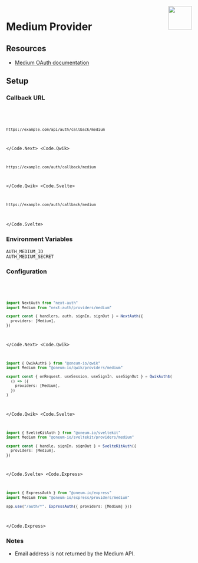 
<img align="right" src="/img/providers/medium.svg" height="64" width="64" />

# Medium Provider

## Resources

- [Medium OAuth documentation](https://example.com)

## Setup

### Callback URL

<Code>
  <Code.Next>

```bash
https://example.com/api/auth/callback/medium
```

  </Code.Next>
  <Code.Qwik>

```bash
https://example.com/auth/callback/medium
```

  </Code.Qwik>
  <Code.Svelte>

```bash
https://example.com/auth/callback/medium
```

  </Code.Svelte>
</Code>

### Environment Variables

```
AUTH_MEDIUM_ID
AUTH_MEDIUM_SECRET
```

### Configuration

<Code>
  <Code.Next>

```ts filename="/auth.ts"
import NextAuth from "next-auth"
import Medium from "next-auth/providers/medium"

export const { handlers, auth, signIn, signOut } = NextAuth({
  providers: [Medium],
})
```

  </Code.Next>
  <Code.Qwik>
  
```ts filename="/src/routes/plugin@auth.ts"
import { QwikAuth$ } from "@oneum-io/qwik"
import Medium from "@oneum-io/qwik/providers/medium"

export const { onRequest, useSession, useSignIn, useSignOut } = QwikAuth$(
  () => ({
    providers: [Medium],
  })
)
```

  </Code.Qwik>
  <Code.Svelte>

```ts filename="/src/auth.ts"
import { SvelteKitAuth } from "@oneum-io/sveltekit"
import Medium from "@oneum-io/sveltekit/providers/medium"

export const { handle, signIn, signOut } = SvelteKitAuth({
  providers: [Medium],
})
```

  </Code.Svelte>
  <Code.Express>

```ts filename="/src/app.ts"
import { ExpressAuth } from "@oneum-io/express"
import Medium from "@oneum-io/express/providers/medium"

app.use("/auth/*", ExpressAuth({ providers: [Medium] }))
```

  </Code.Express>
</Code>

### Notes

- Email address is not returned by the Medium API.
